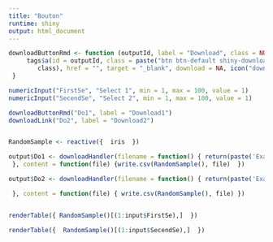 ```yaml
---
title: "Bouton"
runtime: shiny
output: html_document
---
```



```r
downloadButtonRmd <- function (outputId, label = "Download", class = NULL, ...)  {
     tags$a(id = outputId, class = paste("btn btn-default shiny-download-link",
        class), href = "", target = "_blank", download = NA, icon("download"), label, ...)
 }
```



```r

numericInput("FirstSe", "Select 1", min = 1, max = 100, value = 1)
numericInput("SecendSe", "Select 2", min = 1, max = 100, value = 1)

downloadButtonRmd("Do1", label = "Download1")
downloadLink("Do2", label = "Download2")


RandomSample <- reactive({  iris  })

output$Do1 <- downloadHandler(filename = function() { return(paste('Example', input$FirstSe, '.csv', sep=''))
 }, content = function(file) {write.csv(RandomSample(), file)  })

output$Do2 <- downloadHandler(filename = function() { return(paste('Example', input$SecendSe, '.csv', sep=''))

 }, content = function(file) { write.csv(RandomSample(), file) })


renderTable({ RandomSample()[(1:input$FirstSe),]  })

renderTable({  RandomSample()[(1:input$SecendSe),]  })


 ```
